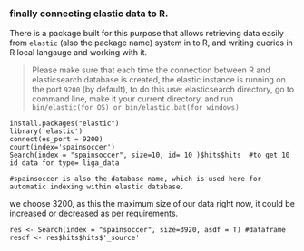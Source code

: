 ### finally connecting elastic data to R.

There is a package built for this purpose that allows retrieving data easily from `elastic` (also the package name) system in to R, and writing queries in R local langauge and working with it. 

> Please make sure that each time the connection between R and elasticsearch database is created, the elastic instance is running on the port `9200` (by default), to do this use: elasticsearch directory, go to command line, make it your current directory, and run `bin/elastic(for OS) or bin/elastic.bat(for windows)` 

```
install.packages("elastic")
library('elastic')
connect(es_port = 9200)
count(index='spainsoccer')
Search(index = "spainsoccer", size=10, id= 10 )$hits$hits  #to get 10 id data for type= liga_data 

#spainsoccer is also the database name, which is used here for automatic indexing within elastic database.

```

we choose 3200, as this the maximum size of our data right now, it could be increased or decreased as per requirements.

```
res <- Search(index = "spainsoccer", size=3920, asdf = T) #dataframe
resdf <- res$hits$hits$'_source'
```
